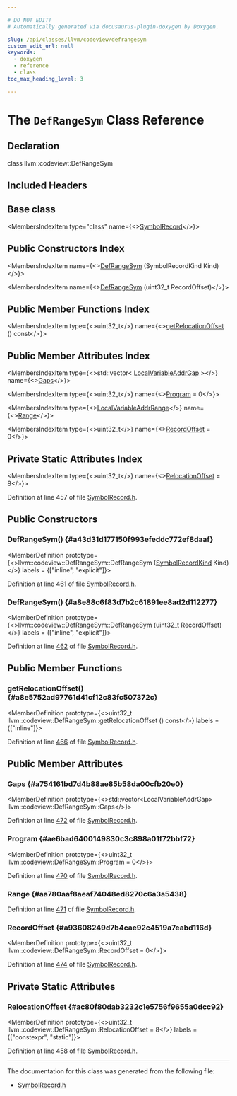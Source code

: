 ```yaml
---

# DO NOT EDIT!
# Automatically generated via docusaurus-plugin-doxygen by Doxygen.

slug: /api/classes/llvm/codeview/defrangesym
custom_edit_url: null
keywords:
  - doxygen
  - reference
  - class
toc_max_heading_level: 3

---
```





# The `DefRangeSym` Class Reference

<DoxygenPage pluginConfig={pluginConfig}>



## Declaration

<CodeBlock>class llvm::codeview::DefRangeSym</CodeBlock>

## Included Headers

<IncludesList>
<IncludesListItem
  filePath="llvm/DebugInfo/CodeView/SymbolRecord.h"
  permalink="/docs/api/files/include/include/llvm/include/llvm/debuginfo/include/llvm/debuginfo/codeview/symbolrecord-h"
  isLocal="true" />
</IncludesList>

## Base class

<MembersIndex>

<MembersIndexItem
  type="class"
  name={<><a href="/docs/api/classes/llvm/codeview/symbolrecord">SymbolRecord</a></>}>
</MembersIndexItem>

</MembersIndex>

## Public Constructors Index

<MembersIndex>

<MembersIndexItem
  name={<><a href="#a43d31d177150f993efeddc772ef8daaf">DefRangeSym</a> (SymbolRecordKind Kind)</>}>
</MembersIndexItem>

<MembersIndexItem
  name={<><a href="#a8e88c6f83d7b2c61891ee8ad2d112277">DefRangeSym</a> (uint32&#95;t RecordOffset)</>}>
</MembersIndexItem>

</MembersIndex>

## Public Member Functions Index

<MembersIndex>

<MembersIndexItem
  type={<>uint32&#95;t</>}
  name={<><a href="#a8e5752ad97761d41cf12c83fc507372c">getRelocationOffset</a> () const</>}>
</MembersIndexItem>

</MembersIndex>

## Public Member Attributes Index

<MembersIndex>

<MembersIndexItem
  type={<>std::vector&lt; <a href="/docs/api/structs/llvm/codeview/localvariableaddrgap">LocalVariableAddrGap</a> &gt;</>}
  name={<><a href="#a754161bd7d4b88ae85b58da00cfb20e0">Gaps</a></>}>
</MembersIndexItem>

<MembersIndexItem
  type={<>uint32&#95;t</>}
  name={<><a href="#ae6bad6400149830c3c898a01f72bbf72">Program</a> = 0</>}>
</MembersIndexItem>

<MembersIndexItem
  type={<><a href="/docs/api/structs/llvm/codeview/localvariableaddrrange">LocalVariableAddrRange</a></>}
  name={<><a href="#aa780aaf8aeaf74048ed8270c6a3a5438">Range</a></>}>
</MembersIndexItem>

<MembersIndexItem
  type={<>uint32&#95;t</>}
  name={<><a href="#a93608249d7b4cae92c4519a7eabd116d">RecordOffset</a> = 0</>}>
</MembersIndexItem>

</MembersIndex>

## Private Static Attributes Index

<MembersIndex>

<MembersIndexItem
  type={<>uint32&#95;t</>}
  name={<><a href="#ac80f80dab3232c1e5756f9655a0dcc92">RelocationOffset</a> = 8</>}>
</MembersIndexItem>

</MembersIndex>


Definition at line 457 of file <a href="/docs/api/files/include/include/llvm/include/llvm/debuginfo/include/llvm/debuginfo/codeview/symbolrecord-h">SymbolRecord.h</a>.

<SectionDefinition>

## Public Constructors

### DefRangeSym() {#a43d31d177150f993efeddc772ef8daaf}

<MemberDefinition
  prototype={<>llvm::codeview::DefRangeSym::DefRangeSym (<a href="/docs/api/namespaces/llvm/codeview/#a718bd404e8a87ee5e1a21b0c267cde17">SymbolRecordKind</a> Kind)</>}
  labels = {["inline", "explicit"]}>

Definition at line <a href="/docs/api/files/include/include/llvm/include/llvm/debuginfo/include/llvm/debuginfo/codeview/symbolrecord-h/#l00461">461</a> of file <a href="/docs/api/files/include/include/llvm/include/llvm/debuginfo/include/llvm/debuginfo/codeview/symbolrecord-h">SymbolRecord.h</a>.
</MemberDefinition>

### DefRangeSym() {#a8e88c6f83d7b2c61891ee8ad2d112277}

<MemberDefinition
  prototype={<>llvm::codeview::DefRangeSym::DefRangeSym (uint32&#95;t RecordOffset)</>}
  labels = {["inline", "explicit"]}>

Definition at line <a href="/docs/api/files/include/include/llvm/include/llvm/debuginfo/include/llvm/debuginfo/codeview/symbolrecord-h/#l00462">462</a> of file <a href="/docs/api/files/include/include/llvm/include/llvm/debuginfo/include/llvm/debuginfo/codeview/symbolrecord-h">SymbolRecord.h</a>.
</MemberDefinition>

</SectionDefinition>

<SectionDefinition>

## Public Member Functions

### getRelocationOffset() {#a8e5752ad97761d41cf12c83fc507372c}

<MemberDefinition
  prototype={<>uint32&#95;t llvm::codeview::DefRangeSym::getRelocationOffset () const</>}
  labels = {["inline"]}>

Definition at line <a href="/docs/api/files/include/include/llvm/include/llvm/debuginfo/include/llvm/debuginfo/codeview/symbolrecord-h/#l00466">466</a> of file <a href="/docs/api/files/include/include/llvm/include/llvm/debuginfo/include/llvm/debuginfo/codeview/symbolrecord-h">SymbolRecord.h</a>.
</MemberDefinition>

</SectionDefinition>

<SectionDefinition>

## Public Member Attributes

### Gaps {#a754161bd7d4b88ae85b58da00cfb20e0}

<MemberDefinition
  prototype={<>std::vector&lt;LocalVariableAddrGap&gt; llvm::codeview::DefRangeSym::Gaps</>}>

Definition at line <a href="/docs/api/files/include/include/llvm/include/llvm/debuginfo/include/llvm/debuginfo/codeview/symbolrecord-h/#l00472">472</a> of file <a href="/docs/api/files/include/include/llvm/include/llvm/debuginfo/include/llvm/debuginfo/codeview/symbolrecord-h">SymbolRecord.h</a>.
</MemberDefinition>

### Program {#ae6bad6400149830c3c898a01f72bbf72}

<MemberDefinition
  prototype={<>uint32&#95;t llvm::codeview::DefRangeSym::Program = 0</>}>

Definition at line <a href="/docs/api/files/include/include/llvm/include/llvm/debuginfo/include/llvm/debuginfo/codeview/symbolrecord-h/#l00470">470</a> of file <a href="/docs/api/files/include/include/llvm/include/llvm/debuginfo/include/llvm/debuginfo/codeview/symbolrecord-h">SymbolRecord.h</a>.
</MemberDefinition>

### Range {#aa780aaf8aeaf74048ed8270c6a3a5438}

<MemberDefinition
  prototype="LocalVariableAddrRange llvm::codeview::DefRangeSym::Range">

Definition at line <a href="/docs/api/files/include/include/llvm/include/llvm/debuginfo/include/llvm/debuginfo/codeview/symbolrecord-h/#l00471">471</a> of file <a href="/docs/api/files/include/include/llvm/include/llvm/debuginfo/include/llvm/debuginfo/codeview/symbolrecord-h">SymbolRecord.h</a>.
</MemberDefinition>

### RecordOffset {#a93608249d7b4cae92c4519a7eabd116d}

<MemberDefinition
  prototype={<>uint32&#95;t llvm::codeview::DefRangeSym::RecordOffset = 0</>}>

Definition at line <a href="/docs/api/files/include/include/llvm/include/llvm/debuginfo/include/llvm/debuginfo/codeview/symbolrecord-h/#l00474">474</a> of file <a href="/docs/api/files/include/include/llvm/include/llvm/debuginfo/include/llvm/debuginfo/codeview/symbolrecord-h">SymbolRecord.h</a>.
</MemberDefinition>

</SectionDefinition>

<SectionDefinition>

## Private Static Attributes

### RelocationOffset {#ac80f80dab3232c1e5756f9655a0dcc92}

<MemberDefinition
  prototype={<>uint32&#95;t llvm::codeview::DefRangeSym::RelocationOffset = 8</>}
  labels = {["constexpr", "static"]}>

Definition at line <a href="/docs/api/files/include/include/llvm/include/llvm/debuginfo/include/llvm/debuginfo/codeview/symbolrecord-h/#l00458">458</a> of file <a href="/docs/api/files/include/include/llvm/include/llvm/debuginfo/include/llvm/debuginfo/codeview/symbolrecord-h">SymbolRecord.h</a>.
</MemberDefinition>

</SectionDefinition>

<hr/>

The documentation for this class was generated from the following file:

<ul>
<li><a href="/docs/api/files/include/include/llvm/include/llvm/debuginfo/include/llvm/debuginfo/codeview/symbolrecord-h">SymbolRecord.h</a></li>
</ul>

</DoxygenPage>

